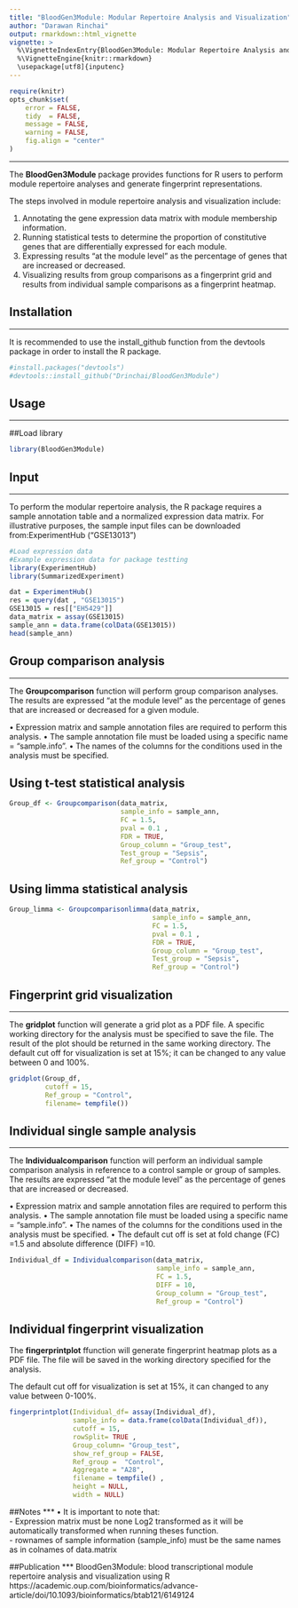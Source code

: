 ```yaml
---
title: "BloodGen3Module: Modular Repertoire Analysis and Visualization"
author: "Darawan Rinchai"
output: rmarkdown::html_vignette
vignette: >
  %\VignetteIndexEntry{BloodGen3Module: Modular Repertoire Analysis and Visualization}
  %\VignetteEngine{knitr::rmarkdown}
  \usepackage[utf8]{inputenc}
---
```


```r
require(knitr)
opts_chunk$set(
    error = FALSE,
    tidy  = FALSE,
    message = FALSE,
    warning = FALSE,
    fig.align = "center"
)
```

***
The **BloodGen3Module** package provides functions for R users to perform module repertoire analyses and generate fingerprint representations.

The steps involved in module repertoire analysis and visualization include:

1.	Annotating the gene expression data matrix with module membership information.\
2.	Running statistical tests to determine the proportion of constitutive genes that are differentially expressed for each module.\
3.	Expressing results “at the module level” as the percentage of genes that are increased or decreased.\
4.	Visualizing results from group comparisons as a fingerprint grid and results from individual sample comparisons as a fingerprint heatmap.\


## Installation
***
It is recommended to use the install_github function from the devtools package in order to install the R package.

```r
#install.packages("devtools")
#devtools::install_github("Drinchai/BloodGen3Module")

```

## Usage
  ***
##Load library

```r
library(BloodGen3Module)

```

## Input
  ***
To perform the modular repertoire analysis, the R package requires a sample annotation table and a normalized expression data matrix. For illustrative purposes, the sample input files can be downloaded from:ExperimentHub ("GSE13013")

```r
#Load expression data
#Example expression data for package testting
library(ExperimentHub)
library(SummarizedExperiment)

dat = ExperimentHub()
res = query(dat , "GSE13015")
GSE13015 = res[["EH5429"]]
data_matrix = assay(GSE13015)
sample_ann = data.frame(colData(GSE13015))
head(sample_ann)

```

## Group comparison analysis 
***
The **Groupcomparison** function will perform group comparison analyses. The results are expressed “at the module level” as the percentage of genes that are increased or decreased for a given module.

•	Expression matrix and sample annotation files are required to perform this analysis.
•	The sample annotation file must be loaded using a specific name = "sample.info".
•	The names of the columns for the conditions used in the analysis must be specified.


## Using t-test statistical analysis
```r
Group_df <- Groupcomparison(data_matrix,
                            sample_info = sample_ann,
                            FC = 1.5,
                            pval = 0.1 ,
                            FDR = TRUE,
                            Group_column = "Group_test",
                            Test_group = "Sepsis",
                            Ref_group = "Control")
```

## Using limma statistical analysis
```r
Group_limma <- Groupcomparisonlimma(data_matrix,
                                    sample_info = sample_ann,
                                    FC = 1.5,
                                    pval = 0.1 ,
                                    FDR = TRUE,
                                    Group_column = "Group_test",
                                    Test_group = "Sepsis",
                                    Ref_group = "Control")
```



## Fingerprint grid visualization 
***
The **gridplot** function will generate a grid plot as a PDF file. A specific working directory for the analysis must be specified to save the file. The result of the plot should be returned in the same working directory.
The default cut off for visualization is set at 15%; it can be changed to any value between 0 and 100%.


```r
gridplot(Group_df, 
         cutoff = 15, 
         Ref_group = "Control",
         filename= tempfile())
```


## Individual single sample analysis 
***
The **Individualcomparison** function will perform an individual sample comparison analysis in reference to a control sample or group of samples. The results are expressed “at the module level” as the percentage of genes that are increased or decreased.

•	Expression matrix and sample annotation files are required to perform this analysis.
•	The sample annotation file must be loaded using a specific name = "sample.info".
•	The names of the columns for the conditions used in the analysis must be specified.
•	The default cut off is set at fold change (FC) =1.5 and absolute difference (DIFF) =10.

```r
Individual_df = Individualcomparison(data_matrix,
                                     sample_info = sample_ann,
                                     FC = 1.5,
                                     DIFF = 10,
                                     Group_column = "Group_test",
                                     Ref_group = "Control")
```

## Individual fingerprint visualization 
The **fingerprintplot** ffunction will generate fingerprint heatmap plots as a PDF file. The file will be saved in the working directory specified for the analysis.

The default cut off for visualization is set at 15%, it can changed to any value between 0-100%.  

```r

fingerprintplot(Individual_df= assay(Individual_df),
                sample_info = data.frame(colData(Individual_df)),
                cutoff = 15,
                rowSplit= TRUE ,
                Group_column= "Group_test",
                show_ref_group = FALSE, 
                Ref_group =  "Control",
                Aggregate = "A28",
                filename = tempfile() ,
                height = NULL,
                width = NULL)

```

##Notes
***
•	It is important to note that:\
- Expression matrix must be none Log2 transformed as it will be automatically transformed when running theses function.\
- rownames of sample information (sample_info) must be the same names as in colnames of data.matrix

##Publication
***
BloodGen3Module: blood transcriptional module repertoire analysis and visualization using R
https://academic.oup.com/bioinformatics/advance-article/doi/10.1093/bioinformatics/btab121/6149124

